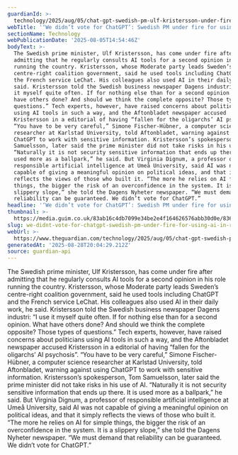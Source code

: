 ```yaml
---
guardianId: >-
  technology/2025/aug/05/chat-gpt-swedish-pm-ulf-kristersson-under-fire-for-using-ai-in-role
webTitle: '‘We didn’t vote for ChatGPT’: Swedish PM under fire for using AI in role'
sectionName: Technology
webPublicationDate: '2025-08-05T14:54:46Z'
bodyText: >-
  The Swedish prime minister, Ulf Kristersson, has come under fire after
  admitting that he regularly consults AI tools for a second opinion in his role
  running the country. Kristersson, whose Moderate party leads Sweden’s
  centre-right coalition government, said he used tools including ChatGPT and
  the French service LeChat. His colleagues also used AI in their daily work, he
  said. Kristersson told the Swedish business newspaper Dagens industri: “I use
  it myself quite often. If for nothing else than for a second opinion. What
  have others done? And should we think the complete opposite? Those types of
  questions.” Tech experts, however, have raised concerns about politicians
  using AI tools in such a way, and the Aftonbladet newspaper accused
  Kristersson in a editorial of having “fallen for the oligarchs’ AI psychosis”.
  “You have to be very careful,” Simone Fischer-Hübner, a computer science
  researcher at Karlstad University, told Aftonbladet, warning against using
  ChatGPT to work with sensitive information. Kristersson’s spokesperson, Tom
  Samuelsson, later said the prime minister did not take risks in his use of AI.
  “Naturally it is not security sensitive information that ends up there. It is
  used more as a ballpark,” he said. But Virginia Dignum, a professor of
  responsible artificial intelligence at Umeå University, said AI was not
  capable of giving a meaningful opinion on political ideas, and that it simply
  reflects the views of those who built it. “The more he relies on AI for simple
  things, the bigger the risk of an overconfidence in the system. It is a
  slippery slope,” she told the Dagens Nyheter newspaper. “We must demand that
  reliability can be guaranteed. We didn’t vote for ChatGPT.”
headline: '‘We didn’t vote for ChatGPT’: Swedish PM under fire for using AI in role'
thumbnail: >-
  https://media.guim.co.uk/83ab16c4db7099e34be2e4f164626576abb30d0e/836_0_4164_3333/500.jpg
slug: we-didnt-vote-for-chatgpt-swedish-pm-under-fire-for-using-ai-in-role
webUrl: >-
  https://www.theguardian.com/technology/2025/aug/05/chat-gpt-swedish-pm-ulf-kristersson-under-fire-for-using-ai-in-role
generatedAt: '2025-08-28T20:04:29.212Z'
source: guardian-api
---
```

The Swedish prime minister, Ulf Kristersson, has come under fire after admitting that he regularly consults AI tools for a second opinion in his role running the country. Kristersson, whose Moderate party leads Sweden’s centre-right coalition government, said he used tools including ChatGPT and the French service LeChat. His colleagues also used AI in their daily work, he said. Kristersson told the Swedish business newspaper Dagens industri: “I use it myself quite often. If for nothing else than for a second opinion. What have others done? And should we think the complete opposite? Those types of questions.” Tech experts, however, have raised concerns about politicians using AI tools in such a way, and the Aftonbladet newspaper accused Kristersson in a editorial of having “fallen for the oligarchs’ AI psychosis”. “You have to be very careful,” Simone Fischer-Hübner, a computer science researcher at Karlstad University, told Aftonbladet, warning against using ChatGPT to work with sensitive information. Kristersson’s spokesperson, Tom Samuelsson, later said the prime minister did not take risks in his use of AI. “Naturally it is not security sensitive information that ends up there. It is used more as a ballpark,” he said. But Virginia Dignum, a professor of responsible artificial intelligence at Umeå University, said AI was not capable of giving a meaningful opinion on political ideas, and that it simply reflects the views of those who built it. “The more he relies on AI for simple things, the bigger the risk of an overconfidence in the system. It is a slippery slope,” she told the Dagens Nyheter newspaper. “We must demand that reliability can be guaranteed. We didn’t vote for ChatGPT.”
